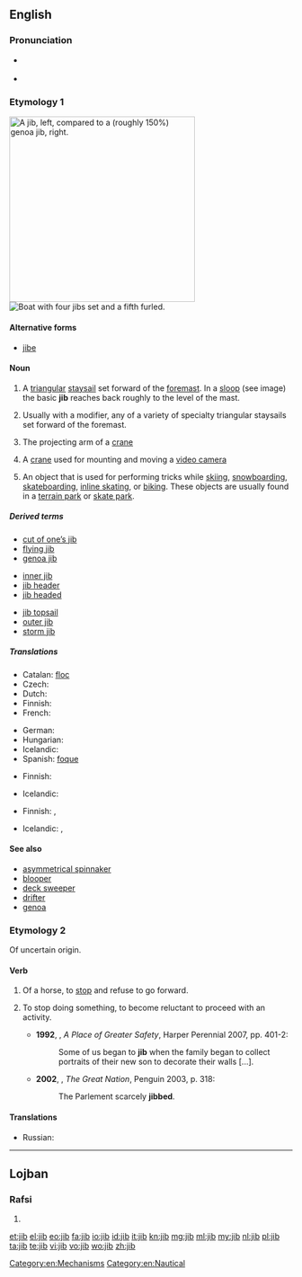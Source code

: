 ==English==
{{wikipedia|dab=Jib (disambiguation)}}
===Pronunciation===
* {{a|UK|US}} {{IPA|/dʒɪb/}}
* {{rhymes|ɪb}}

===Etymology 1===
[[Image:Jib vs genoa.jpg|thumb|right|330px|A '''jib''', left, compared to a (roughly 150%) genoa jib, right.]]
[[File:Alexander von Humboldt 1.JPG|thumb|Boat with four '''jibs''' set and a fifth furled.]]
{{wikipedia}}

====Alternative forms====
* [[jibe]] {{qualifier|archaic}}

====Noun====
{{en-noun}}

# {{context|nautical}} A [[triangular]] [[staysail]] set forward of the [[foremast]]. In a [[sloop]] (see image) the basic '''jib''' reaches back roughly to the level of the mast.
# {{context|nautical}} Usually with a modifier, any of a variety of specialty triangular staysails set forward of the foremast.
# The projecting arm of a [[crane]]
# {{context|metonymy}} A [[crane]] used for mounting and moving a [[video camera]]
# An object that is used for performing tricks while [[skiing]], [[snowboarding]], [[skateboarding]], [[inline skating]], or [[biking]].  These objects are usually found in a [[terrain park]] or [[skate park]].

=====Derived terms=====
{{rel-top3|Terms derived from ''jib''}}
* [[cut of one's jib|cut of one’s jib]]
* [[flying jib]]
* [[genoa jib]]
{{rel-mid3}}
* [[inner jib]]
* [[jib header]]
* [[jib headed]]
{{rel-mid3}}
* [[jib topsail]]
* [[outer jib]]
* [[storm jib]]
{{rel-bottom}}

=====Translations=====
{{trans-top|basic jib}}
* Catalan: [[floc]] {{m}}
* Czech: {{t+|cs|kosatka|f}}
* Dutch: {{t+|nl|fok}}
* Finnish: {{t+|fi|fokka}}
* French: {{t+|fr|foc|m}}
{{trans-mid}}
* German: {{t-|de|Fock|f}}
* Hungarian: {{t-|hu|orrvitorla}}
* Icelandic: {{t-|is|fokka|f}}
* Spanish: [[foque]] {{m}}
{{trans-bottom}}

{{trans-top|any of a variety of triangular sails}}
* Finnish: {{t-|fi|keulapurje}}
{{trans-mid}}
* Icelandic: {{t-|is|framsegl|n}}
{{trans-bottom}}

{{trans-top|projecting arm of a crane}}
* Finnish: {{t-|fi|puomi}}, {{t+|fi|jigi}}
{{trans-mid}}
* Icelandic: {{t-|is|lyftiarmur|m}}, {{t-|is|bóma|f}}
{{trans-bottom}}

====See also====
* [[asymmetrical spinnaker]]
* [[blooper]]
* [[deck sweeper]]
* [[drifter]]
* [[genoa]]

===Etymology 2===
Of uncertain origin.

====Verb====
{{en-verb|jib|b|ing}}

# Of a horse, to [[stop]] and refuse to go forward.
# {{context|figuratively}} To stop doing something, to become reluctant to proceed with an activity.
#* '''1992''', {{w|Hilary Mantel}}, ''A Place of Greater Safety'', Harper Perennial 2007, pp. 401-2:
#*: Some of us began to '''jib''' when the family began to collect portraits of their new son to decorate their walls [...].
#* '''2002''', {{w|Colin Jones (historian)|Colin Jones}}, ''The Great Nation'', Penguin 2003, p. 318:
#*: The Parlement scarcely '''jibbed'''.
====Translations====
{{trans-top|(horse) to stop, refuse to proceed}}
* Russian: {{t+|ru|артачиться|n|tr=artáčitʼsja|sc=Cyrl}} {{impf}}
{{trans-mid}}
{{trans-bottom}}

[[Category:en:Mechanisms]]
[[Category:en:Nautical]]

----

==Lojban==

===Rafsi===
{{jbo-rafsi}}

# {{rafsi of|jibri}}

[[et:jib]]
[[el:jib]]
[[eo:jib]]
[[fa:jib]]
[[io:jib]]
[[id:jib]]
[[it:jib]]
[[kn:jib]]
[[mg:jib]]
[[ml:jib]]
[[my:jib]]
[[nl:jib]]
[[pl:jib]]
[[ta:jib]]
[[te:jib]]
[[vi:jib]]
[[vo:jib]]
[[wo:jib]]
[[zh:jib]]